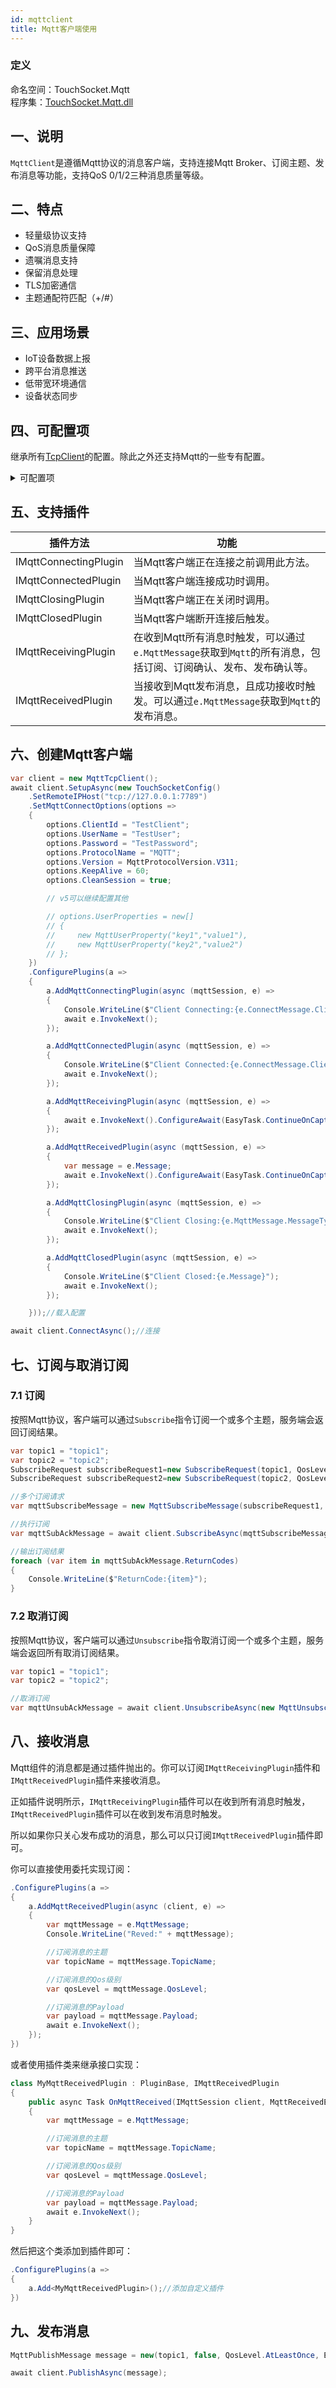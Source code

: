 ```yaml
---
id: mqttclient
title: Mqtt客户端使用
---
```



### 定义

命名空间：TouchSocket.Mqtt <br/>
程序集：[TouchSocket.Mqtt.dll](https://www.nuget.org/packages/TouchSocket.Mqtt)

## 一、说明

`MqttClient`是遵循Mqtt协议的消息客户端，支持连接Mqtt Broker、订阅主题、发布消息等功能，支持QoS 0/1/2三种消息质量等级。

## 二、特点

- 轻量级协议支持
- QoS消息质量保障
- 遗嘱消息支持
- 保留消息处理
- TLS加密通信
- 主题通配符匹配（+/#）

## 三、应用场景

- IoT设备数据上报
- 跨平台消息推送
- 低带宽环境通信
- 设备状态同步

## 四、可配置项

继承所有[TcpClient](./tcpclient.mdx)的配置。除此之外还支持Mqtt的一些专有配置。

<details>
<summary>可配置项</summary>
<div>

#### SetMqttConnectOptions

`MqttConnectOptions` 类用于配置 Mqtt 客户端连接到 Mqtt 服务端时的参数，支持 Mqtt 3.1.1 及 5.0+ 协议版本。以下是各配置项的详细说明：

**基础连接选项（通用）**

| 属性名                  | Mqtt 版本支持       | 说明                                                                                     |
|-------------------------|---------------------|------------------------------------------------------------------------------------------|
| `CleanSession`          | 3.1.1+              | 是否清理会话（断开后删除未完成的遗嘱和离线消息）。                                       |
| `ClientId`              | 3.1.1+              | 客户端唯一标识符（服务端用于识别客户端）；Mqtt 3.1.1 中必填（长度 1-23 字节，ASCII 字符）；5.0+ 允许空字符串（仅当服务端允许时）。 |
| `KeepAlive`             | 3.1.1+              | 心跳保活时长（单位：秒），表示客户端与服务端保持连接的最长时间；需与服务端配置兼容（服务端可能拒绝过大或过小的值），默认值通常为 60 秒。 |
| `Password`              | 3.1.1+              | 连接认证密码（与 `UserName` 配合使用）；若 `UserName` 为空则无效；5.0+ 支持二进制数据（需通过 `AuthenticationData` 传递）。 |
| `ProtocolName`          | 3.1.1+              | Mqtt 协议名称（固定为 "MQTT"），默认值为 "MQTT"，通常无需手动设置。                       |
| `UserName`              | 3.1.1+              | 连接认证用户名（与 `Password` 配合使用）；5.0+ 支持二进制数据（需通过 `AuthenticationData` 传递）。                     |
| `Version`               | 3.1.1+/5.0+         | Mqtt 协议版本（如 `MqttProtocolVersion.V311` 或 `V500`）；需根据服务端支持的版本设置，否则可能导致连接失败。               |

---

**遗嘱（Will）消息配置（可选）**

当 `WillFlag` 为 `true` 时，服务端会在客户端异常断开时发布遗嘱消息。仅部分属性在 `WillFlag=true` 时生效。

| 属性名                      | Mqtt 版本支持       | 说明                                                                                     |
|-----------------------------|---------------------|------------------------------------------------------------------------------------------|
| `WillFlag`                  | 3.1.1+              | 是否启用遗嘱消息（若为 `true`，需配置遗嘱相关属性）。                                      |
| `WillQos`                   | 3.1.1+              | 遗嘱消息的服务质量等级（0/1/2）；需与服务端支持的 QoS 等级兼容。                           |
| `WillRetain`                | 3.1.1+              | 是否保留遗嘱消息（服务端保留最新遗嘱消息供新订阅者接收）；默认值为 `false`；若为 `true`，服务端需支持保留消息功能。       |
| `WillMessage`               | 3.1.1+              | 遗嘱消息的内容（文本类型，Mqtt 5.0+ 支持二进制数据，需通过 `WillContentType` 和 `WillPayloadFormatIndicator` 配合）。       |
| `WillTopic`                 | 3.1.1+              | 遗嘱消息发布的主题（需符合 Mqtt 主题命名规则）；主题需提前订阅才能接收遗嘱消息。           |
| `WillContentType`           | 5.0+                | 遗嘱消息内容的 MIME 类型（如 "text/plain"、"application/json"）；描述 `WillMessage` 的格式（仅 5.0+ 有效）。             |
| `WillPayloadFormatIndicator`| 5.0+                | 遗嘱消息负载格式指示符（如 `Raw`、`Utf8`）；更细粒度描述负载格式（仅 5.0+ 有效）。                                       |
| `WillResponseTopic`         | 5.0+                | 遗嘱消息触发后，服务端向客户端发送响应的主题；需客户端提前订阅该主题以接收响应。                                         |
| `WillCorrelationData`       | 5.0+                | 遗嘱消息关联的上下文数据（用于匹配请求与响应）；需与服务端约定格式（仅 5.0+ 有效）。                                     |
| `WillDelayInterval`         | 5.0+                | 遗嘱消息延迟发布的时间间隔（单位：秒）；遗嘱触发后，延迟指定时间再发布（仅 5.0+ 有效）。                                 |
| `WillMessageExpiryInterval` | 5.0+                | 遗嘱消息的有效期（单位：秒，过期后服务端删除）；超过此时间未发布的遗嘱消息将被丢弃（仅 5.0+ 有效）。                     |

---

**Mqtt 5.0+ 扩展配置（可选）**

仅当使用 Mqtt 5.0+ 协议时生效，用于更细粒度的连接控制。

| 属性名                      | Mqtt 版本支持       | 说明                                                                                     |
|-----------------------------|---------------------|------------------------------------------------------------------------------------------|
| `UserProperties`            | 5.0+                | 用户自定义属性（键值对，用于传递业务元数据）；键值对需符合 Mqtt 5.0 规范（键为 UTF-8 字符串，值支持多种类型）。           |
| `AuthenticationMethod`      | 5.0+                | 认证方法名称（如 "OAuth2"、"Custom"）；需与服务端支持的认证方法一致（仅 5.0+ 支持扩展认证）。                           |
| `AuthenticationData`        | 5.0+                | 认证方法的附加数据（如令牌、签名等）；配合 `AuthenticationMethod` 使用（仅 5.0+ 有效）。                               |
| `MaximumPacketSize`         | 5.0+                | 客户端请求的最大数据包大小（单位：字节）；服务端会返回其支持的最大值（客户端需遵守）。                                 |
| `ReceiveMaximum`            | 5.0+                | 客户端能接收的最大 QoS 1/2 消息数量（防止消息堆积）；默认值通常为 65535（需与服务端配置兼容）。                           |
| `RequestProblemInformation` | 5.0+                | 是否请求服务端在出错时返回详细问题信息（如原因码、原因字符串）；默认值为 `true`（建议开启以便排查问题）。                 |
| `RequestResponseInformation`| 5.0+                | 是否请求服务端返回连接响应的额外信息（如会话过期时间）；默认值为 `false`（仅当需要时启用）。                             |
| `SessionExpiryInterval`     | 5.0+                | 会话过期时间间隔（单位：秒，0 表示立即过期）；客户端断开后，服务端保留会话的时间（仅当 `CleanSession=false` 时有效）。       |
| `TopicAliasMaximum`         | 5.0+                | 客户端允许的最大主题别名值（服务站不能使用超过此值的别名）；默认值为 0（表示不使用主题别名）。                           |

---

**注意事项**

1. **协议版本兼容性**：部分属性（如 `UserProperties`、`AuthenticationMethod`）仅在 Mqtt 5.0+ 中有效，需根据服务端版本选择配置。
2. **遗嘱消息生效条件**：`WillFlag` 必须为 `true`，且 `WillTopic` 和 `WillMessage` 需有效配置，否则遗嘱不会被发送。
3. **认证扩展**：5.0+ 的 `AuthenticationData` 需配合自定义认证插件使用，具体格式由服务端定义。
4. **只读属性**：`WillMessage` 和 `WillTopic` 标记为 `internal set`，通常通过构造函数或专用方法设置（如 `MqttApplicationMessage`）。

</div>
</details>

## 五、支持插件

|  插件方法| 功能 |
| --- | --- |
| IMqttConnectingPlugin | 当Mqtt客户端正在连接之前调用此方法。 |
| IMqttConnectedPlugin | 当Mqtt客户端连接成功时调用。 |
| IMqttClosingPlugin | 当Mqtt客户端正在关闭时调用。|
| IMqttClosedPlugin | 当Mqtt客户端断开连接后触发。 |
| IMqttReceivingPlugin | 在收到Mqtt所有消息时触发，可以通过`e.MqttMessage`获取到`Mqtt`的所有消息，包括订阅、订阅确认、发布、发布确认等。 |
| IMqttReceivedPlugin | 当接收到Mqtt发布消息，且成功接收时触发。可以通过`e.MqttMessage`获取到`Mqtt`的发布消息。 |


## 六、创建Mqtt客户端

```csharp showLineNumbers
var client = new MqttTcpClient();
await client.SetupAsync(new TouchSocketConfig()
    .SetRemoteIPHost("tcp://127.0.0.1:7789")
    .SetMqttConnectOptions(options =>
    {
        options.ClientId = "TestClient";
        options.UserName = "TestUser";
        options.Password = "TestPassword";
        options.ProtocolName = "MQTT";
        options.Version = MqttProtocolVersion.V311;
        options.KeepAlive = 60;
        options.CleanSession = true;

        // v5可以继续配置其他

        // options.UserProperties = new[]
        // {
        //     new MqttUserProperty("key1","value1"),
        //     new MqttUserProperty("key2","value2")
        // };
    })
    .ConfigurePlugins(a =>
    {
        a.AddMqttConnectingPlugin(async (mqttSession, e) =>
        {
            Console.WriteLine($"Client Connecting:{e.ConnectMessage.ClientId}");
            await e.InvokeNext();
        });

        a.AddMqttConnectedPlugin(async (mqttSession, e) =>
        {
            Console.WriteLine($"Client Connected:{e.ConnectMessage.ClientId}");
            await e.InvokeNext();
        });

        a.AddMqttReceivingPlugin(async (mqttSession, e) =>
        {
            await e.InvokeNext().ConfigureAwait(EasyTask.ContinueOnCapturedContext);
        });

        a.AddMqttReceivedPlugin(async (mqttSession, e) =>
        {
            var message = e.Message;
            await e.InvokeNext().ConfigureAwait(EasyTask.ContinueOnCapturedContext);
        });

        a.AddMqttClosingPlugin(async (mqttSession, e) =>
        {
            Console.WriteLine($"Client Closing:{e.MqttMessage.MessageType}");
            await e.InvokeNext();
        });

        a.AddMqttClosedPlugin(async (mqttSession, e) =>
        {
            Console.WriteLine($"Client Closed:{e.Message}");
            await e.InvokeNext();
        });

    }));//载入配置

await client.ConnectAsync();//连接
```


## 七、订阅与取消订阅

### 7.1 订阅

按照Mqtt协议，客户端可以通过`Subscribe`指令订阅一个或多个主题，服务端会返回订阅结果。

```csharp {10} showLineNumbers
var topic1 = "topic1";
var topic2 = "topic2";
SubscribeRequest subscribeRequest1=new SubscribeRequest(topic1, QosLevel.AtLeastOnce);//订阅请求
SubscribeRequest subscribeRequest2=new SubscribeRequest(topic2, QosLevel.AtMostOnce);//可以设置不同的Qos级别

//多个订阅请求
var mqttSubscribeMessage = new MqttSubscribeMessage(subscribeRequest1, subscribeRequest2);

//执行订阅
var mqttSubAckMessage = await client.SubscribeAsync(mqttSubscribeMessage);

//输出订阅结果
foreach (var item in mqttSubAckMessage.ReturnCodes)
{
    Console.WriteLine($"ReturnCode:{item}");
}
```

### 7.2 取消订阅

按照Mqtt协议，客户端可以通过`Unsubscribe`指令取消订阅一个或多个主题，服务端会返回所有取消订阅结果。

```csharp {5} showLineNumbers
var topic1 = "topic1";
var topic2 = "topic2";

//取消订阅
var mqttUnsubAckMessage = await client.UnsubscribeAsync(new MqttUnsubscribeMessage(topic1,topic2));
```


## 八、接收消息

Mqtt组件的消息都是通过插件抛出的。你可以订阅`IMqttReceivingPlugin`插件和`IMqttReceivedPlugin`插件来接收消息。

正如插件说明所示，`IMqttReceivingPlugin`插件可以在收到所有消息时触发，`IMqttReceivedPlugin`插件可以在收到发布消息时触发。

所以如果你只关心发布成功的消息，那么可以只订阅`IMqttReceivedPlugin`插件即可。

你可以直接使用委托实现订阅：

```csharp {3-17} showLineNumbers
.ConfigurePlugins(a =>
{
    a.AddMqttReceivedPlugin(async (client, e) =>
    {
        var mqttMessage = e.MqttMessage;
        Console.WriteLine("Reved:" + mqttMessage);

        //订阅消息的主题
        var topicName = mqttMessage.TopicName;

        //订阅消息的Qos级别
        var qosLevel = mqttMessage.QosLevel;

        //订阅消息的Payload
        var payload = mqttMessage.Payload;
        await e.InvokeNext();
    });
})
```

或者使用插件类来继承接口实现：

```csharp showLineNumbers
class MyMqttReceivedPlugin : PluginBase, IMqttReceivedPlugin
{
    public async Task OnMqttReceived(IMqttSession client, MqttReceivedEventArgs e)
    {
        var mqttMessage = e.MqttMessage;

        //订阅消息的主题
        var topicName = mqttMessage.TopicName;

        //订阅消息的Qos级别
        var qosLevel = mqttMessage.QosLevel;

        //订阅消息的Payload
        var payload = mqttMessage.Payload;
        await e.InvokeNext();
    }
}
```

然后把这个类添加到插件即可：

```csharp {3} showLineNumbers
.ConfigurePlugins(a =>
{
    a.Add<MyMqttReceivedPlugin>();//添加自定义插件
})
```

## 九、发布消息

```csharp {3} showLineNumbers
MqttPublishMessage message = new(topic1, false, QosLevel.AtLeastOnce, Encoding.UTF8.GetBytes("Hello World"));

await client.PublishAsync(message);
```


